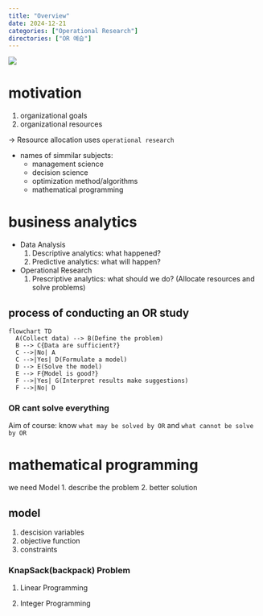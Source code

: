 ```yaml
---
title: "Overview"
date: 2024-12-21
categories: ["Operational Research"]
directories: ["OR 예습"]
---
```


![](/img/human-thumb.jpg){.post-thumbnail}

# motivation

1. organizational goals
2. organizational resources

→ Resource allocation uses `operational research`

- names of simmilar subjects:
  - management science
  - decision science
  - optimization method/algorithms
  - mathematical programming

# business analytics

- Data Analysis
   1. Descriptive analytics: what happened?
   2. Predictive analytics: what will happen?
- Operational Research
   1. Prescriptive analytics: what should we do? (Allocate resources and solve problems)

## process of conducting an OR study

```mermaid
flowchart TD
  A(Collect data) --> B(Define the problem)
  B --> C{Data are sufficient?}
  C -->|No| A
  C -->|Yes| D(Formulate a model)
  D --> E(Solve the model)
  E --> F{Model is good?}
  F -->|Yes| G(Interpret results make suggestions)
  F -->|No| D
```

### OR cant solve everything

Aim of course: know `what may be solved by OR` and `what cannot be solve by OR`

# mathematical programming

we need Model
1. describe the problem
2. better solution

## model

1. descision variables
2. objective function
3. constraints

### KnapSack(backpack) Problem

1. Linear Programming

\begin{aligned}
max & \sum_{i=1}^{n} v_i x_i \\
s.t. & \sum_{i=1}^{n} w_i x_i \leq B \\
& 0 \leq x_i \leq 1
\end{aligned}

2. Integer Programming

\begin{aligned}
max & \sum_{i=1}^{n} v_i x_i \\
s.t. & \sum_{i=1}^{n} w_i x_i \leq B \\
& x_i \in \{0, 1\}
\end{aligned}

